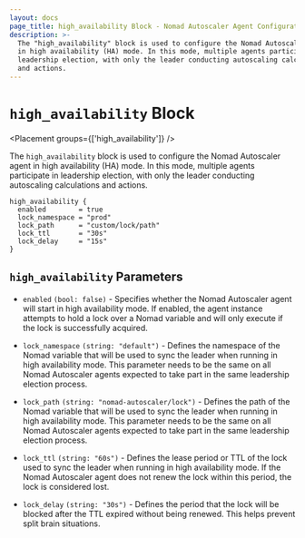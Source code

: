 ```yaml
---
layout: docs
page_title: high_availability Block - Nomad Autoscaler Agent Configuration
description: >-
  The "high_availability" block is used to configure the Nomad Autoscaler agent
  in high availability (HA) mode. In this mode, multiple agents participate in
  leadership election, with only the leader conducting autoscaling calculations
  and actions.
---
```


# `high_availability` Block

<Placement groups={['high_availability']} />

The `high_availability` block is used to configure the Nomad Autoscaler agent
in high availability (HA) mode. In this mode, multiple agents participate in
leadership election, with only the leader conducting autoscaling calculations
and actions.

```hcl
high_availability {
  enabled        = true
  lock_namespace = "prod"
  lock_path      = "custom/lock/path"
  lock_ttl       = "30s"
  lock_delay     = "15s"
}
```

## `high_availability` Parameters

- `enabled` `(bool: false)` - Specifies whether the Nomad Autoscaler agent will
  start in high availability mode. If enabled, the agent instance attempts to
  hold a lock over a Nomad variable and will only execute if the lock is
  successfully acquired.

- `lock_namespace` `(string: "default")` - Defines the namespace of the Nomad
  variable that will be used to sync the leader when running in high
  availability mode. This parameter needs to be the same on all Nomad
  Autoscaler agents expected to take part in the same leadership election
  process.

- `lock_path` `(string: "nomad-autoscaler/lock")` - Defines the path of the Nomad
  variable that will be used to sync the leader when running in high
  availability mode. This parameter needs to be the same on all Nomad Autoscaler
  agents expected to take part in the same leadership election process.

- `lock_ttl` `(string: "60s")` - Defines the lease period or TTL of the lock used
  to sync the leader when running in high availability mode. If the Nomad Autoscaler
  agent does not renew the lock within this period, the lock is considered lost.

- `lock_delay` `(string: "30s")` - Defines the period that the lock will be blocked
  after the TTL expired without being renewed. This helps prevent split brain
  situations.
